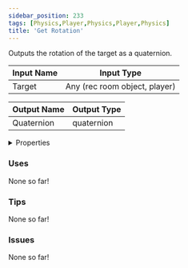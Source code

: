 ```yaml
---
sidebar_position: 233
tags: [Physics,Player,Physics,Player,Physics]
title: 'Get Rotation'
---
```


Outputs the rotation of the target as a quaternion.



<DocusaurusSvg />

| Input Name | Input Type |
|-----------|-----------|
| Target | Any (rec room object, player) |

| Output Name | Output Type |
|-----------|-----------|
| Quaternion | quaternion |


<details>
  <summary>Properties</summary>
  <div>
    <div>
    <table>
      <thead>
        <tr>
          <th>Is beta required?</th>
          <th>No</th>
        </tr>
        <tr>
          <th>Is this chip a trolling risk?</th>
          <th>No</th>
        </tr>
        <tr>
          <th>Is this chip a role assignment risk?</th>
          <th>No</th>
        </tr>
        <tr>
          <th>Chip UUID</th>
          <th>d750b619-1dd8-4099-a1dd-627050cd5d41</th>
        </tr>
        <tr>
          <th>Room availability</th>
          <th>Available everywhere</th>
        </tr>
      </thead>
    </table>
    </div>
  </div>
</details>

### Uses

None so far!

### Tips

None so far!

### Issues

None so far!